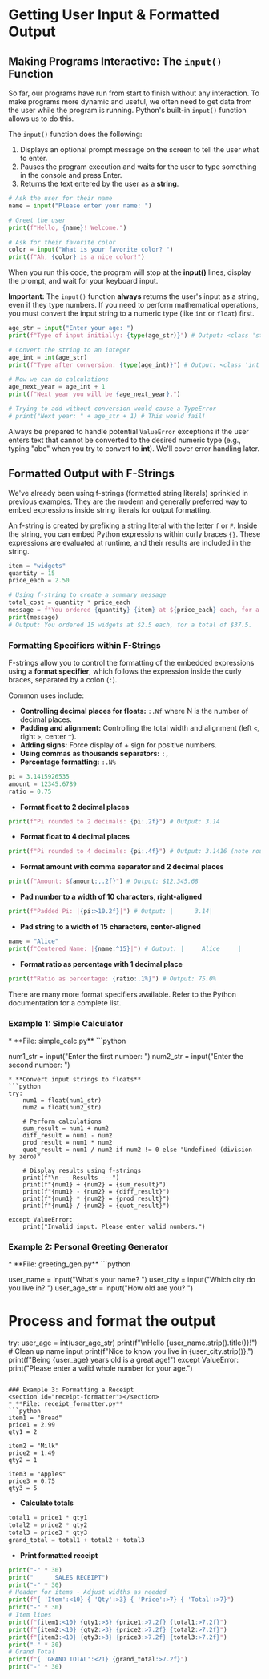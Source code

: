 # Getting User Input & Formatted Output

## Making Programs Interactive: The `input()` Function
<section id="interactive-programs"></section>

So far, our programs have run from start to finish without any interaction. To make programs more dynamic and useful, we often need to get data from the user while the program is running. Python's built-in `input()` function allows us to do this.

The `input()` function does the following:

1.  Displays an optional prompt message on the screen to tell the user what to enter.
2.  Pauses the program execution and waits for the user to type something in the console and press Enter.
3.  Returns the text entered by the user as a **string**.

```python
# Ask the user for their name
name = input("Please enter your name: ")

# Greet the user
print(f"Hello, {name}! Welcome.")

# Ask for their favorite color
color = input("What is your favorite color? ")
print(f"Ah, {color} is a nice color!")
```

When you run this code, the program will stop at the **input()** lines, display the prompt, and wait for your keyboard input.

**Important:** The `input()` function **always** returns the user's input as a string, even if they type numbers. If you need to perform mathematical operations, you must convert the input string to a numeric type (like `int` or `float`) first.

```python
age_str = input("Enter your age: ")
print(f"Type of input initially: {type(age_str)}") # Output: <class 'str'>

# Convert the string to an integer
age_int = int(age_str)
print(f"Type after conversion: {type(age_int)}") # Output: <class 'int'>

# Now we can do calculations
age_next_year = age_int + 1
print(f"Next year you will be {age_next_year}.")

# Trying to add without conversion would cause a TypeError
# print("Next year: " + age_str + 1) # This would fail!
```

Always be prepared to handle potential `ValueError` exceptions if the user enters text that cannot be converted to the desired numeric type (e.g., typing "abc" when you try to convert to **int**). We'll cover error handling later.

## Formatted Output with F-Strings
<section id="f-strings"></section>

We've already been using f-strings (formatted string literals) sprinkled in previous examples. They are the modern and generally preferred way to embed expressions inside string literals for output formatting.

An f-string is created by prefixing a string literal with the letter `f` or `F`. Inside the string, you can embed Python expressions within curly braces `{}`. These expressions are evaluated at runtime, and their results are included in the string.

```python
item = "widgets"
quantity = 15
price_each = 2.50

# Using f-string to create a summary message
total_cost = quantity * price_each
message = f"You ordered {quantity} {item} at ${price_each} each, for a total of ${total_cost}."
print(message)
# Output: You ordered 15 widgets at $2.5 each, for a total of $37.5.
```

### Formatting Specifiers within F-Strings
<section id="f-string-formatting"></section>

F-strings allow you to control the formatting of the embedded expressions using a **format specifier**, which follows the expression inside the curly braces, separated by a colon (`:`).

Common uses include:

*   **Controlling decimal places for floats:** `:.Nf` where N is the number of decimal places.
*   **Padding and alignment:** Controlling the total width and alignment (left `<`, right `>`, center `^`).
*   **Adding signs:** Force display of + sign for positive numbers.
*   **Using commas as thousands separators:** `:,`
*   **Percentage formatting:** `:.N%`

```python
pi = 3.1415926535
amount = 12345.6789
ratio = 0.75
```
* **Format float to 2 decimal places**
```python
print(f"Pi rounded to 2 decimals: {pi:.2f}") # Output: 3.14
```
* **Format float to 4 decimal places**
```python
print(f"Pi rounded to 4 decimals: {pi:.4f}") # Output: 3.1416 (note rounding)
```
* **Format amount with comma separator and 2 decimal places**
```python
print(f"Amount: ${amount:,.2f}") # Output: $12,345.68
```
* **Pad number to a width of 10 characters, right-aligned**
```python
print(f"Padded Pi: |{pi:>10.2f}|") # Output: |      3.14|
```
* **Pad string to a width of 15 characters, center-aligned**
```python
name = "Alice"
print(f"Centered Name: |{name:^15}|") # Output: |     Alice     |
```
* **Format ratio as percentage with 1 decimal place**
```python
print(f"Ratio as percentage: {ratio:.1%}") # Output: 75.0%
```

There are many more format specifiers available. Refer to the Python documentation for a complete list.

### Example 1: Simple Calculator
<section id="simple-calculator"></section>
* **File: simple_calc.py**
```python

num1_str = input("Enter the first number: ")
num2_str = input("Enter the second number: ")
```
* **Convert input strings to floats**
```python
try:
    num1 = float(num1_str)
    num2 = float(num2_str)

    # Perform calculations
    sum_result = num1 + num2
    diff_result = num1 - num2
    prod_result = num1 * num2
    quot_result = num1 / num2 if num2 != 0 else "Undefined (division by zero)"

    # Display results using f-strings
    print(f"\n--- Results ---")
    print(f"{num1} + {num2} = {sum_result}")
    print(f"{num1} - {num2} = {diff_result}")
    print(f"{num1} * {num2} = {prod_result}")
    print(f"{num1} / {num2} = {quot_result}")

except ValueError:
    print("Invalid input. Please enter valid numbers.")
```

### Example 2: Personal Greeting Generator
<section id="greeting-generator"></section>
* **File: greeting_gen.py**
```python

user_name = input("What's your name? ")
user_city = input("Which city do you live in? ")
user_age_str = input("How old are you? ")

# Process and format the output
try:
    user_age = int(user_age_str)
    print(f"\nHello {user_name.strip().title()}!") # Clean up name input
    print(f"Nice to know you live in {user_city.strip()}.")
    print(f"Being {user_age} years old is a great age!")
except ValueError:
    print("Please enter a valid whole number for your age.")
```

### Example 3: Formatting a Receipt
<section id="receipt-formatter"></section> 
* **File: receipt_formatter.py**
```python
item1 = "Bread"
price1 = 2.99
qty1 = 2

item2 = "Milk"
price2 = 1.49
qty2 = 1

item3 = "Apples"
price3 = 0.75
qty3 = 5
```
* **Calculate totals**
```python
total1 = price1 * qty1
total2 = price2 * qty2
total3 = price3 * qty3
grand_total = total1 + total2 + total3
```
* **Print formatted receipt**
```python
print("-" * 30)
print("      SALES RECEIPT")
print("-" * 30)
# Header for items - Adjust widths as needed
print(f"{ 'Item':<10} { 'Qty':>3} { 'Price':>7} { 'Total':>7}")
print("-" * 30)
# Item lines
print(f"{item1:<10} {qty1:>3} {price1:>7.2f} {total1:>7.2f}")
print(f"{item2:<10} {qty2:>3} {price2:>7.2f} {total2:>7.2f}")
print(f"{item3:<10} {qty3:>3} {price3:>7.2f} {total3:>7.2f}")
print("-" * 30)
# Grand Total
print(f"{ 'GRAND TOTAL':<21} {grand_total:>7.2f}")
print("-" * 30)
```

<Quiz questions={pythonQuiz} />
